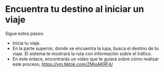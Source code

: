 # Encuentra tu destino al iniciar un viaje 
Sigue estos pasos:

* Inicia tu viaje.
* En la parte superior, donde se encuentra la lupa, busca el destino de tu viaje. El sistema te mostrará la ruta con información sobre el tráfico.
* En este enlace, encontrarás un video que te guiará sobre cómo realizar este proceso, https://vm.tiktok.com/ZMjoAKRF4/
